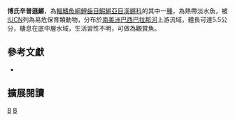 {{Speciesbox 
| taxon = Simpsonichthys boitonei
| image = Simpsonichthys boitonei.jpg
| status = VU
| status_system = IUCN3.1
| authority =  [[Carvalho|Carvalho]], 1959
| synonyms = *''Cynolebias boitonei, Carvalho, 1959''
}}
'''博氏辛普遜鱂'''，為[[輻鰭魚綱|輻鰭魚綱]][[鯉齒目|鯉齒目]][[鰕鱂亞目|鰕鱂亞目]][[溪鱂科|溪鱂科]]的其中一[[種|種]]，為熱帶淡水魚，被[[IUCN|IUCN]]列為易危保育類動物，分布於[[南美洲|南美洲]][[巴西|巴西]][[巴拉那河|巴拉那河]]上游流域，體長可達5.5公分，棲息在底中層水域，生活習性不明，可做為觀賞魚。

== 參考文獻 ==
*{{FishBase_species|genus=Simpsonichthys|species=boitonei|year=2014|month=9}}

== 擴展閱讀 ==
{{refbegin}}
{{wikispecies-inline|Simpsonichthys boitonei 博氏辛普遜鱂}}
{{refend}}
{{Taxonbar|from=Q6410742}}

[[Category:觀賞魚|B]]
[[Category:辛普遜鱂屬|B]]


{{魚類小作品}}